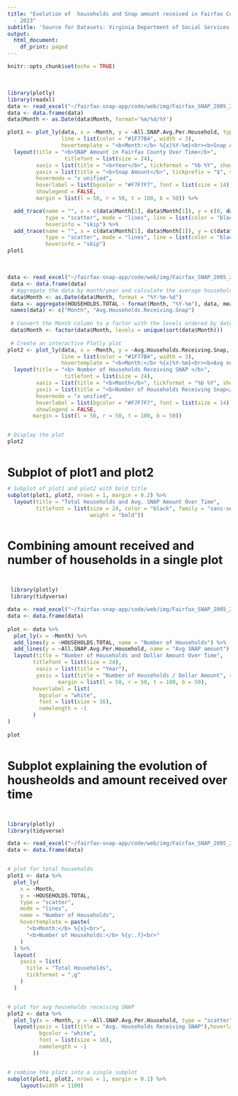 ```yaml
---
title: "Evolution of  households and Snap amount received in Fairfax County year 2005
  - 2023"
subtitle: 'Source for Datasets: Virginia Department of Social Services'
output:
  html_document:
    df_print: paged
---
```


```r
knitr::opts_chunk$set(echo = TRUE)
```
</br>


```r

library(plotly)
library(readxl)
data <- read_excel("~/fairfax-snap-app/code/web/img/Fairfax_SNAP_2005_2023_dataset.xlsx")
data <- data.frame(data)
data$Month <- as.Date(data$Month, format='%m/%d/%Y')

```

```r
plot1 <- plot_ly(data, x = ~Month, y = ~All.SNAP.Avg.Per.Household, type = "scatter", mode = "lines",
                 line = list(color = "#1F77B4", width = 3),
                 hovertemplate = "<b>Month:</b> %{x|%Y-%m}<br><b>Snap Amount:</b> %{y:$,.2f}<extra></extra>") %>%
  layout(title = "<b>SNAP Amount in Fairfax County Over Time</b>",
                  titlefont = list(size = 24),
         xaxis = list(title = "<b>Year</b>", tickformat = "%b %Y", showspikes = TRUE, spikemode = "across", spikethickness = 1),
         yaxis = list(title = "<b>Snap Amount</b>", tickprefix = "$", showspikes = TRUE, spikemode = "across", spikethickness = 1),
         hovermode = "x unified",
         hoverlabel = list(bgcolor = "#F7F7F7", font = list(size = 14)),
         showlegend = FALSE,
         margin = list(l = 50, r = 50, t = 100, b = 50)) %>%

  add_trace(name = "", x = c(data$Month[1], data$Month[1]), y = c(0, data$All.SNAP.Avg.Per.Household[1]),
            type = "scatter", mode = "lines", line = list(color = "black", dash = "dash"),
            hoverinfo = "skip") %>%
  add_trace(name = "", x = c(data$Month[1], data$Month[1]), y = c(data$All.SNAP.Avg.Per.Household[1], data$All.SNAP.Avg.Per.Household[1]),
            type = "scatter", mode = "lines", line = list(color = "black", dash = "dash"),
            hoverinfo = "skip")
plot1
```
</br>

```r
data <- read_excel("~/fairfax-snap-app/code/web/img/Fairfax_SNAP_2005_2023_dataset.xlsx")
 data <- data.frame(data)
 # Aggregate the data by month/year and calculate the average households receiving snap
 data$Month <- as.Date(data$Month, format = "%Y-%m-%d")
 data <- aggregate(HOUSEHOLDS.TOTAL ~ format(Month, "%Y-%m"), data, mean)
 names(data) <- c("Month", "Avg.Households.Receiving.Snap")
 
 # Convert the Month column to a factor with the levels ordered by date
 data$Month <- factor(data$Month, levels = unique(sort(data$Month)))
 
 # Create an interactive Plotly plot
plot2 <- plot_ly(data, x = ~Month, y = ~Avg.Households.Receiving.Snap, type = "scatter", mode = "lines",
                 line = list(color = "#1F77B4", width = 3),
                 hovertemplate = "<b>Month:</b> %{x|%Y-%m}<br><b>Avg no of Households Receiving Snap:</b> %{y}<extra></extra>") %>%
  layout(title = "<b> Number of Households Receiving SNAP </b>",
                  titlefont = list(size = 24),
         xaxis = list(title = "<b>Month</b>", tickformat = "%b %Y", showspikes = TRUE, spikemode = "across", spikethickness = 1),
         yaxis = list(title = "<b>Number of Households Receiving Snap</b>", showspikes = TRUE, spikemode = "across", spikethickness = 1, tickformat = ".0f"),
         hovermode = "x unified",
         hoverlabel = list(bgcolor = "#F7F7F7", font = list(size = 14)),
         showlegend = FALSE,
        margin = list(l = 50, r = 50, t = 100, b = 50))


# Display the plot
plot2

```
</br>

**<span style="font-size:20pt">Subplot of plot1 and plot2**
</br>

```r
# Subplot of plot1 and plot2 with bold title
subplot(plot1, plot2, nrows = 1, margin = 0.2) %>% 
  layout(title = "Total Households and Avg. SNAP Amount Over Time", 
         titlefont = list(size = 24, color = "black", family = "sans-serif", 
                          weight = "bold"))

```
</br>

**<span style="font-size:20pt">Combining  amount received and number of households in a single plot**

</br>

```r
 library(plotly)
 library(tidyverse)

data <- read_excel("~/fairfax-snap-app/code/web/img/Fairfax_SNAP_2005_2023_dataset.xlsx")
data <- data.frame(data)
 
plot <- data %>%
  plot_ly(x = ~Month) %>%
  add_lines(y = ~HOUSEHOLDS.TOTAL, name = "Number of Households") %>%
  add_lines(y = ~All.SNAP.Avg.Per.Household, name = "Avg SNAP amount") %>%
  layout(title = "Number of Households and Dollar Amount Over Time",
        titlefont = list(size = 24),
         xaxis = list(title = "Year"),
         yaxis = list(title = "Number of Households / Dollar Amount", range = c(0, 30000), tickformat = ".0f"),
                margin = list(l = 50, r = 50, t = 100, b = 50),
        hoverlabel = list(
          bgcolor = "white",
          font = list(size = 16),
          namelength = -1
        )
) 
  
plot


```
</br>

**<span style="font-size:20pt">Subplot explaining the evolution of housheolds and amount received over time**

</br>

```r
library(plotly)
library(tidyverse)

data <- read_excel("~/fairfax-snap-app/code/web/img/Fairfax_SNAP_2005_2023_dataset.xlsx")
data <- data.frame(data)


# plot for total households
plot1 <- data %>%
  plot_ly(
    x = ~Month,
    y = ~HOUSEHOLDS.TOTAL,
    type = "scatter",
    mode = "lines",
    name = "Number of Households",
    hovertemplate = paste(
      "<b>Month:</b> %{x}<br>",
      "<b>Number of Households:</b> %{y:.f}<br>"
    )
  ) %>%
  layout(
    yaxis = list(
      title = "Total Households",
      tickformat = ",g"
    )
  )


# plot for avg households receiving SNAP
plot2 <- data %>%
  plot_ly(x = ~Month, y = ~All.SNAP.Avg.Per.Household, type = "scatter", mode = "lines", name = "Avg SNAP amount received by households") %>%
  layout(yaxis = list(title = "Avg. Households Receiving SNAP"),hoverlabel = list(
          bgcolor = "white",
          font = list(size = 16),
          namelength = -1
        ))


# combine the plots into a single subplot
subplot(plot1, plot2, nrows = 1, margin = 0.1) %>%
    layout(width = 1100)

```
